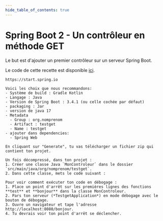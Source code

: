 ```yaml
---
hide_table_of_contents: true
---
```


# Spring Boot 2 - Un contrôleur en méthode GET

Le but est d'ajouter un premier contrôleur sur un serveur Spring Boot.

Le code de cette recette est disponible [ici](https://github.com/departement-info-cem/4N6-Mobile/tree/main/code/serveur2-controleur-get/).

<Tabs queryString="recette-spring-controler-get">
  <TabItem value="Spring-Initializr" label="Initialiser le projet">

    https://start.spring.io

    Voici les choix que nous recommandons:
    - Système de build : Gradle Kotlin
    - Langage : Java
    - Version de Spring Boot : 3.4.1 (ou celle cochée par défaut)
    - packaging : Jar
    - version de java 17
    - Metadata
      - Group : org.nomprenom
      - Artifact : testget
      - Name : testget
    - ajouter dans dependencies:
      - Spring Web

    En cliquant sur "Generate", tu vas télécharger un fichier zip qui contient ton projet.

  </TabItem>
  <TabItem value="ide" label="Créer un contrôleur">

    Un fois décompressé, dans ton projet :
    1. Créer une classe Java `MonControleur` dans le dossier `src/main/java/org/nomprenom/testget`.
    2. Dans cette classe, mets le code suivant :
<GHCode
            repo="4N6-Mobile"
            filePath="code/serveur2-controleur-get/src/main/java/org/dupont/testget/MonControleur.java"
            startLine="9"
            endLine="26"
          />

  </TabItem>

  <TabItem value="PremierePage" label="Exécution et points d'arrêt">

    Pour voir comment exécuter ton code en débogage :
    1. Place un point d'arrêt sur les premières lignes des fonctions **test** et **bonjour** dans la classe MonControleur.
    2. Pars ton serveur (*TestgetApplication*) en mode débogage avec le bouton de débogage.
    3. Ouvre un navigateur et tape l'adresse http://localhost:8080/bonjour.
    4. Tu devrais voir ton point d'arrêt se déclencher.

  </TabItem>
</Tabs>
